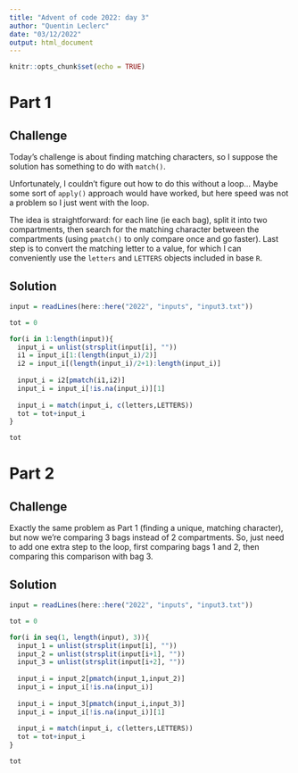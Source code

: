 ```yaml
---
title: "Advent of code 2022: day 3"
author: "Quentin Leclerc"
date: "03/12/2022"
output: html_document
---
```


```r
knitr::opts_chunk$set(echo = TRUE)
```

# Part 1

## Challenge

Today's challenge is about finding matching characters, so I suppose the solution
has something to do with `match()`.

Unfortunately, I couldn't figure out how to do this without a loop... Maybe some sort
of `apply()` approach would have worked, but here speed was not a problem so I just
went with the loop.

The idea is straightforward: for each line (ie each bag), split it into two compartments,
then search for the matching character between the compartments (using `pmatch()` to only
compare once and go faster). Last step is to convert the matching letter to a value,
for which I can conveniently use the `letters` and `LETTERS` objects included in base `R`.

## Solution


```r

input = readLines(here::here("2022", "inputs", "input3.txt"))

tot = 0

for(i in 1:length(input)){
  input_i = unlist(strsplit(input[i], ""))
  i1 = input_i[1:(length(input_i)/2)]
  i2 = input_i[(length(input_i)/2+1):length(input_i)]
  
  input_i = i2[pmatch(i1,i2)]
  input_i = input_i[!is.na(input_i)][1]
  
  input_i = match(input_i, c(letters,LETTERS))
  tot = tot+input_i
}

tot

```




# Part 2

## Challenge

Exactly the same problem as Part 1 (finding a unique, matching character), but now
we're comparing 3 bags instead of 2 compartments. So, just need to add one extra step
to the loop, first comparing bags 1 and 2, then comparing this comparison with bag 3.


## Solution


```r

input = readLines(here::here("2022", "inputs", "input3.txt"))

tot = 0

for(i in seq(1, length(input), 3)){
  input_1 = unlist(strsplit(input[i], ""))
  input_2 = unlist(strsplit(input[i+1], ""))
  input_3 = unlist(strsplit(input[i+2], ""))
  
  input_i = input_2[pmatch(input_1,input_2)]
  input_i = input_i[!is.na(input_i)]
  
  input_i = input_3[pmatch(input_i,input_3)]
  input_i = input_i[!is.na(input_i)][1]
  
  input_i = match(input_i, c(letters,LETTERS))
  tot = tot+input_i
}

tot

```

